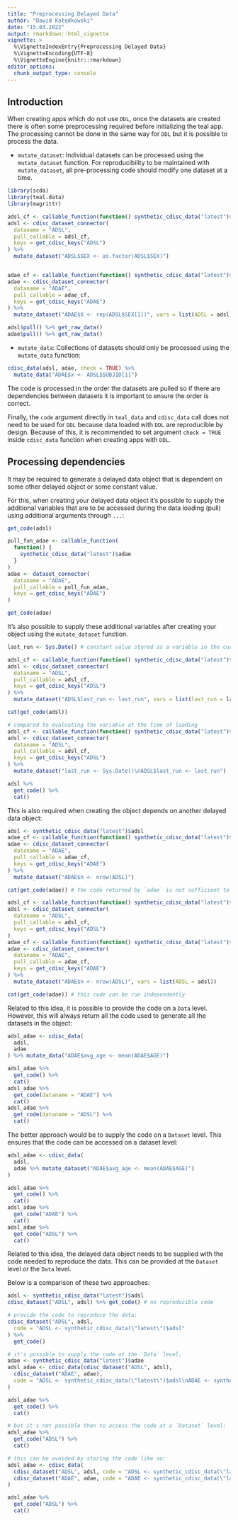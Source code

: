 ```yaml
---
title: "Preprocessing Delayed Data"
author: "Dawid Kałędkowski"
date: "15.03.2022"
output: rmarkdown::html_vignette
vignette: >
  %\VignetteIndexEntry{Preprocessing Delayed Data}
  %\VignetteEncoding{UTF-8}
  %\VignetteEngine{knitr::rmarkdown}
editor_options:
  chunk_output_type: console
---
```


## Introduction

When creating apps which do not use `DDL`, once the datasets are created there is often some preprocessing
required before initializing the teal app. The processing cannot be done in the same way for `DDL` but it
is possible to process the data.

* `mutate_dataset`: Individual datasets can be processed using the `mutate_dataset` function.
For reproducibility to be maintained with `mutate_dataset`, all pre-processing code should modify one dataset at a time.

```r
library(scda)
library(teal.data)
library(magrittr)

adsl_cf <- callable_function(function() synthetic_cdisc_data("latest")$adsl)
adsl <- cdisc_dataset_connector(
  dataname = "ADSL",
  pull_callable = adsl_cf,
  keys = get_cdisc_keys("ADSL")
) %>%
  mutate_dataset("ADSL$SEX <- as.factor(ADSL$SEX)")


adae_cf <- callable_function(function() synthetic_cdisc_data("latest")$adae)
adae <- cdisc_dataset_connector(
  dataname = "ADAE",
  pull_callable = adae_cf,
  keys = get_cdisc_keys("ADAE")
) %>%
  mutate_dataset("ADAE$X <- rep(ADSL$SEX[1])", vars = list(ADSL = adsl))

adsl$pull() %>% get_raw_data()
adae$pull() %>% get_raw_data()
```

* `mutate_data`: Collections of datasets should only be processed using the `mutate_data` function:

```r
cdisc_data(adsl, adae, check = TRUE) %>%
  mutate_data("ADAE$x <- ADSL$SUBJID[1]")
```
The code is processed in the order the datasets are pulled so if there are dependencies between datasets
it is important to ensure the order is correct.

Finally, the `code` argument directly in `teal_data` and `cdisc_data` call does not need to be used for `DDL` because data loaded with `DDL` are reproducible by design.
Because of this, it is recommended to set argument `check = TRUE` inside `cdisc_data` function when creating apps with `DDL`.

## Processing dependencies

It may be required to generate a delayed data object that is dependent on some other delayed object or some constant value.

For this, when creating your delayed data object it's possible to supply the additional variables that are to be accessed
during the data loading (pull) using additional arguments through `...`:

```r
get_code(adsl)

pull_fun_adae <- callable_function(
  function() {
    synthetic_cdisc_data("latest")$adae
  }
)
adae <- dataset_connector(
  dataname = "ADAE",
  pull_callable = pull_fun_adae,
  keys = get_cdisc_keys("ADAE")
)

get_code(adae)
```

It's also possible to supply these additional variables after creating your object using the `mutate_dataset` function.
```r
last_run <- Sys.Date() # constant value stored as a variable in the current session

adsl_cf <- callable_function(function() synthetic_cdisc_data("latest")$adsl)
adsl <- cdisc_dataset_connector(
  dataname = "ADSL",
  pull_callable = adsl_cf,
  keys = get_cdisc_keys("ADSL")
) %>%
  mutate_dataset("ADSL$last_run <- last_run", vars = list(last_run = last_run))

cat(get_code(adsl))

# compared to evaluating the variable at the time of loading
adsl_cf <- callable_function(function() synthetic_cdisc_data("latest")$adsl)
adsl <- cdisc_dataset_connector(
  dataname = "ADSL",
  pull_callable = adsl_cf,
  keys = get_cdisc_keys("ADSL")
) %>%
  mutate_dataset("last_run <- Sys.Date()\nADSL$last_run <- last_run")

adsl %>%
  get_code() %>%
  cat()
```

This is also required when creating the object depends on another delayed data object:

```r
adsl <- synthetic_cdisc_data("latest")$adsl
adae_cf <- callable_function(function() synthetic_cdisc_data("latest")$adae)
adae <- cdisc_dataset_connector(
  dataname = "ADAE",
  pull_callable = adae_cf,
  keys = get_cdisc_keys("ADAE")
) %>%
  mutate_dataset("ADAE$n <- nrow(ADSL)")

cat(get_code(adae)) # the code returned by `adae` is not sufficient to reproduce `adae`

adsl_cf <- callable_function(function() synthetic_cdisc_data("latest")$adsl)
adsl <- cdisc_dataset_connector(
  dataname = "ADSL",
  pull_callable = adsl_cf,
  keys = get_cdisc_keys("ADSL")
)
adae_cf <- callable_function(function() synthetic_cdisc_data("latest")$adae)
adae <- cdisc_dataset_connector(
  dataname = "ADAE",
  pull_callable = adae_cf,
  keys = get_cdisc_keys("ADAE")
) %>%
  mutate_dataset("ADAE$n <- nrow(ADSL)", vars = list(ADSL = adsl))

cat(get_code(adae)) # this code can be run independently
```

Related to this idea, it is possible to provide the code on a `Data` level.
However, this will always return all the code used to generate all the datasets in the object:

```r
adsl_adae <- cdisc_data(
  adsl,
  adae
) %>% mutate_data("ADAE$avg_age <- mean(ADAE$AGE)")

adsl_adae %>%
  get_code() %>%
  cat()
adsl_adae %>%
  get_code(dataname = "ADAE") %>%
  cat()
adsl_adae %>%
  get_code(dataname = "ADSL") %>%
  cat()
```

The better approach would be to supply the code on a `Dataset` level.
This ensures that the code can be accessed on a dataset level:

```r
adsl_adae <- cdisc_data(
  adsl,
  adae %>% mutate_dataset("ADAE$avg_age <- mean(ADAE$AGE)")
)

adsl_adae %>%
  get_code() %>%
  cat()
adsl_adae %>%
  get_code("ADAE") %>%
  cat()
adsl_adae %>%
  get_code("ADSL") %>%
  cat()
```

Related to this idea, the delayed data object needs to be supplied with the code needed to
reproduce the data. This can be provided at the `Dataset` level or the `Data` level.

Below is a comparison of these two approaches:

```r
adsl <- synthetic_cdisc_data("latest")$adsl
cdisc_dataset("ADSL", adsl) %>% get_code() # no reproducible code

# provide the code to reproduce the data:
cdisc_dataset("ADSL", adsl,
  code = "ADSL <- synthetic_cdisc_data(\"latest\")$adsl"
) %>%
  get_code()

# it's possible to supply the code at the `Data` level:
adae <- synthetic_cdisc_data("latest")$adae
adsl_adae <- cdisc_data(cdisc_dataset("ADSL", adsl),
  cdisc_dataset("ADAE", adae),
  code = "ADSL <- synthetic_cdisc_data(\"latest\")$adsl\nADAE <- synthetic_cdisc_data(\"latest\")$adae"
)

adsl_adae %>%
  get_code() %>%
  cat()

# but it's not possible then to access the code at a `Dataset` level:
adsl_adae %>%
  get_code("ADSL") %>%
  cat()

# this can be avoided by storing the code like so:
adsl_adae <- cdisc_data(
  cdisc_dataset("ADSL", adsl, code = "ADSL <- synthetic_cdisc_data(\"latest\")$adsl"),
  cdisc_dataset("ADAE", adae, code = "ADAE <- synthetic_cdisc_data(\"latest\")$adsl")
)

adsl_adae %>%
  get_code("ADSL") %>%
  cat()
```

